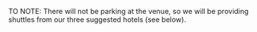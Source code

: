 TO NOTE: There will not be parking at the venue, so we will be providing shuttles from our three suggested hotels (see below).